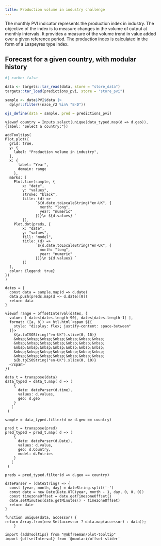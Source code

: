 ```yaml
---
title: Production volume in industry challenge
---
```


The monthly PVI indicator represents the production index in industry.
The objective of the index is to measure changes in the volume of output at monthly intervals.
It provides a measure of the volume trend in value added over a given reference period.
The production index is calculated in the form of a Laspeyres type index.

## Forecast for a given country, with modular history

```r
#| cache: false

data <- targets::tar_read(data, store = "store_data")
targets::tar_load(predictions_pvi, store = "store_pvi")

sample <- data$PVI$data |>
  dplyr::filter((nace_r2 %in% "B-D"))

ojs_define(data = sample, pred = predictions_pvi)
```


```ojs
viewof country = Inputs.select(unique(data_typed.map(d => d.geo)), {label: "Select a country:"})
```


```ojs
addTooltips(
Plot.plot({
  grid: true,
  y: {
    label: "Production volume in industry",
  },  
  x: {
      label: "Year",
      domain: range
    },
  marks: [
    Plot.line(sample, {
        x: "date", 
        y: "values", 
        stroke: "black",
        title: (d) =>
              `${d.date.toLocaleString("en-UK", {
                month: "long",
                year: "numeric"
              })}\n ${d.values} `
        }),
    Plot.dot(preds, {
        x: "date", 
        y: "values",
        fill: "model",
        title: (d) =>
              `${d.date.toLocaleString("en-UK", {
                month: "long",
                year: "numeric"
              })}\n ${d.values} `
        })
  ],
  color: {legend: true}
})
)
```

```ojs
dates = {
  const data = sample.map(d => d.date)
  data.push(preds.map(d => d.date)[0])
  return data  
}

viewof range = offsetInterval(dates, {
  value: [ dates[dates.length-90], dates[dates.length-1] ],
  format: ([a, b]) => htl.html`<span ${{
    style: "display: flex; justify-content: space-between"
  }}>
    ${a.toISOString("en-UK").slice(0, 10)}
    &nbsp;&nbsp;&nbsp;&nbsp;&nbsp;&nbsp;&nbsp;
    &nbsp;&nbsp;&nbsp;&nbsp;&nbsp;&nbsp;&nbsp;
    &nbsp;&nbsp;&nbsp;&nbsp;&nbsp;&nbsp;&nbsp;
    &nbsp;&nbsp;&nbsp;&nbsp;&nbsp;&nbsp;&nbsp;
    &nbsp;&nbsp;&nbsp;&nbsp;&nbsp;&nbsp;&nbsp;
    ${b.toISOString("en-UK").slice(0, 10)}
  </span>`
})
```


<!-- HELPERS -->

```ojs
data_t = transpose(data)
data_typed = data_t.map( d => (
    {
      date: dateParser(d.time),
      values: d.values,
      geo: d.geo
    } 
   )
 )

sample = data_typed.filter(d => d.geo == country)
```

```ojs
pred_t = transpose(pred)
pred_typed = pred_t.map( d => (
    {
      date: dateParser(d.Date),
      values: d.value,
      geo: d.Country,
      model: d.Entries
    } 
   )
 )

preds = pred_typed.filter(d => d.geo == country)
```

```ojs
dateParser = (dateString) => {
  const [year, month, day] = dateString.split('-')
  const date = new Date(Date.UTC(year, month - 1, day, 0, 0, 0))
  const timezoneOffset = date.getTimezoneOffset()
  date.setMinutes(date.getMinutes() - timezoneOffset)
  return date
}
```

<!-- dateParser = d3.timeParse("%Y-%m-%d") -->

```ojs
function unique(data, accessor) {
return Array.from(new Set(accessor ? data.map(accessor) : data));
	}
```

<!-- DEPENDENCIES -->

```ojs
import {addTooltips} from "@mkfreeman/plot-tooltip"
import {offsetInterval} from '@mootari/offset-slider'
```
